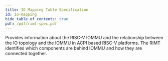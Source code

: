 ```yaml
---
title: IO Mapping Table Specification 
id: io-mapping
hide_table_of_contents: true
pdf: /pdf/rimt-spec.pdf
---
```


Provides information about the RISC-V IOMMU and the relationship between the IO topology and the IOMMU in ACPI based RISC-V platforms. The RIMT identifies which components are behind IOMMU and how they are connected together. 

<PDF download= {frontMatter.pdf} title= {frontMatter.title} >
</PDF>